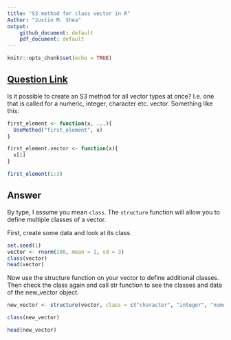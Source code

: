 ```yaml
---
title: "S3 method for class vector in R"
Author: "Justin M. Shea"
output: 
    github_document: default
    pdf_document: default
---
```


```r
knitr::opts_chunk$set(echo = TRUE)
```

## [Question Link](https://stackoverflow.com/questions/45521273/s3-method-for-class-vector-in-r)

Is it possible to create an S3 method for all vector types at once? I.e. one that is called for a numeric, integer, character etc. vector. Something like this:

```r

first_element <- function(x, ...){
  UseMethod("first_element", x)
}

first_element.vector <- function(x){
  x[1]
}

first_element(1:3)
```

## Answer

By type, I assume you mean `class`. The `structure` function will allow you to define multiple classes of a vector.

First, create some data and look at its class.

```r
set.seed(1)
vector <- rnorm(100, mean = 1, sd = 3)
class(vector)
head(vector)
```


Now use the structure function on your vector to define additional classes. Then check the class again and call str function to see the classes and data of the new_vector object. 

```r
new_vector <- structure(vector, class = c("character", "integer", "numeric", "double"))

class(new_vector)

head(new_vector)
```